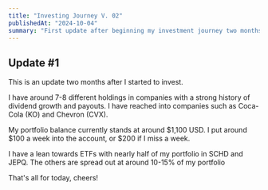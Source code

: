```yaml
---
title: "Investing Journey V. 02"
publishedAt: "2024-10-04"
summary: "First update after beginning my investment journey two months ago."
---
```


## Update #1

This is an update two months after I started to invest.

I have around 7-8 different holdings in companies with a strong history of dividend growth and payouts. I have reached into companies such as Coca-Cola (KO) and Chevron (CVX).

My portfolio balance currently stands at around $1,100 USD. I put around $100 a week into the account, or $200 if I miss a week.

I have a lean towards ETFs with nearly half of my portfolio in SCHD and JEPQ. The others are spread out at around 10-15% of my portfolio

That's all for today, cheers!
